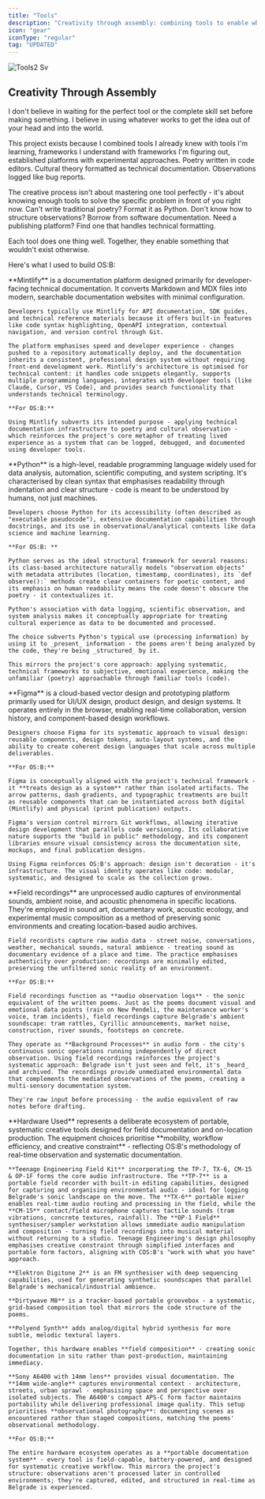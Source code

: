 ```yaml
---
title: "Tools"
description: "Creativity through assembly: combining tools to enable what wouldn't exist. Each does one thing well; together they make it possible."
icon: "gear"
iconType: "regular"
tag: "UPDATED"
---
```


![Tools2 Sv](/images/Tools2.svg)

## Creativity Through Assembly

I don't believe in waiting for the perfect tool or the complete skill set before making something. I believe in using whatever works to get the idea out of your head and into the world.

This project exists because I combined tools I already knew with tools I'm learning, frameworks I understand with frameworks I'm figuring out, established platforms with experimental approaches. Poetry written in code editors. Cultural theory formatted as technical documentation. Observations logged like bug reports.

The creative process isn't about mastering one tool perfectly - it's about knowing enough tools to solve the specific problem in front of you right now. Can't write traditional poetry? Format it as Python. Don't know how to structure observations? Borrow from software documentation. Need a publishing platform? Find one that handles technical formatting.

Each tool does one thing well. Together, they enable something that wouldn't exist otherwise.

Here's what I used to build OS:B:

<AccordionGroup>
  <Accordion title="Platform">
    **Mintlify** is a documentation platform designed primarily for developer-facing technical documentation. It converts Markdown and MDX files into modern, searchable documentation websites with minimal configuration. 

    Developers typically use Mintlify for API documentation, SDK guides, and technical reference materials because it offers built-in features like code syntax highlighting, OpenAPI integration, contextual navigation, and version control through Git. 

    The platform emphasises speed and developer experience - changes pushed to a repository automatically deploy, and the documentation inherits a consistent, professional design system without requiring front-end development work. Mintlify's architecture is optimised for technical content: it handles code snippets elegantly, supports multiple programming languages, integrates with developer tools (like Claude, Cursor, VS Code), and provides search functionality that understands technical terminology. 

    **For OS:B:** 

    Using Mintlify subverts its intended purpose - applying technical documentation infrastructure to poetry and cultural observation - which reinforces the project's core metaphor of treating lived experience as a system that can be logged, debugged, and documented using developer tools.
  </Accordion>
  <Accordion title="Code">
    **Python** is a high-level, readable programming language widely used for data analysis, automation, scientific computing, and system scripting. It's characterised by clean syntax that emphasises readability through indentation and clear structure - code is meant to be understood by humans, not just machines. 

    Developers choose Python for its accessibility (often described as "executable pseudocode"), extensive documentation capabilities through docstrings, and its use in observational/analytical contexts like data science and machine learning. 

    **For OS:B: **

    Python serves as the ideal structural framework for several reasons: its class-based architecture naturally models "observation objects" with metadata attributes (location, timestamp, coordinates), its `def observe():` methods create clear containers for poetic content, and its emphasis on human readability means the code doesn't obscure the poetry - it contextualizes it. 

    Python's association with data logging, scientific observation, and system analysis makes it conceptually appropriate for treating cultural experience as data to be documented and processed. 

    The choice subverts Python's typical use (processing information) by using it to _present_ information - the poems aren't being analyzed by the code, they're being _structured_ by it. 

    This mirrors the project's core approach: applying systematic, technical frameworks to subjective, emotional experience, making the unfamiliar (poetry) approachable through familiar tools (code).
  </Accordion>
  <Accordion title="UI / UX Design">
    **Figma** is a cloud-based vector design and prototyping platform primarily used for UI/UX design, product design, and design systems. It operates entirely in the browser, enabling real-time collaboration, version history, and component-based design workflows. 

    Designers choose Figma for its systematic approach to visual design: reusable components, design tokens, auto-layout systems, and the ability to create coherent design languages that scale across multiple deliverables. 

    **For OS:B:** 

    Figma is conceptually aligned with the project's technical framework - it **treats design as a system** rather than isolated artifacts. The arrow patterns, dash gradients, and typographic treatments are built as reusable components that can be instantiated across both digital (Mintlify) and physical (print publication) outputs. 

    Figma's version control mirrors Git workflows, allowing iterative design development that parallels code versioning. Its collaborative nature supports the "build in public" methodology, and its component libraries ensure visual consistency across the documentation site, mockups, and final publication designs. 

    Using Figma reinforces OS:B's approach: design isn't decoration - it's infrastructure. The visual identity operates like code: modular, systematic, and designed to scale as the collection grows.
  </Accordion>
  <Accordion title="Audio Recordings">
    **Field recordings** are unprocessed audio captures of environmental sounds, ambient noise, and acoustic phenomena in specific locations. They're employed in sound art, documentary work, acoustic ecology, and experimental music composition as a method of preserving sonic environments and creating location-based audio archives. 

    Field recordists capture raw audio data - street noise, conversations, weather, mechanical sounds, natural ambience - treating sound as documentary evidence of a place and time. The practice emphasises authenticity over production: recordings are minimally edited, preserving the unfiltered sonic reality of an environment. 

    **For OS:B:** 

    Field recordings function as **audio observation logs** - the sonic equivalent of the written poems. Just as the poems document visual and emotional data points (rain on New Pendeli, the maintenance worker's voice, tram incidents), field recordings capture Belgrade's ambient soundscape: tram rattles, Cyrillic announcements, market noise, construction, river sounds, footsteps on concrete. 

    They operate as **Background Processes** in audio form - the city's continuous sonic operations running independently of direct observation. Using field recordings reinforces the project's systematic approach: Belgrade isn't just seen and felt, it's _heard_ and archived. The recordings provide unmediated environmental data that complements the mediated observations of the poems, creating a multi-sensory documentation system. 

    They're raw input before processing - the audio equivalent of raw notes before drafting.
  </Accordion>
  <Accordion title="Hardware">
    **Hardware Used** represents a deliberate ecosystem of portable, systematic creative tools designed for field documentation and on-location production. The equipment choices prioritise **mobility, workflow efficiency, and creative constraint** - reflecting OS:B's methodology of real-time observation and systematic documentation.

    **Teenage Engineering Field Kit** incorporating the TP-7, TX-6, CM-15 & OP-1F forms the core audio infrastructure. The **TP-7** is a portable field recorder with built-in editing capabilities, designed for capturing and organising environmental audio - ideal for logging Belgrade's sonic landscape on the move. The **TX-6** portable mixer enables real-time audio routing and processing in the field, while the **CM-15** contact/field microphone captures tactile sounds (tram vibrations, concrete textures, rainfall). The **OP-1 Field** synthesiser/sampler workstation allows immediate audio manipulation and composition - turning field recordings into musical material without returning to a studio. Teenage Engineering's design philosophy emphasises creative constraint through simplified interfaces and portable form factors, aligning with COS:B's "work with what you have" approach.

    **Elektron Digitone 2** is an FM synthesiser with deep sequencing capabilities, used for generating synthetic soundscapes that parallel Belgrade's mechanical/industrial ambience. 

    **Dirtywave M8** is a tracker-based portable groovebox - a systematic, grid-based composition tool that mirrors the code structure of the poems. 

    **Polyend Synth** adds analog/digital hybrid synthesis for more subtle, melodic textural layers. 

    Together, this hardware enables **field composition** - creating sonic documentation in situ rather than post-production, maintaining immediacy.

    **Sony A6400 with 14mm lens** provides visual documentation. The **14mm wide-angle** captures environmental context - architecture, streets, urban sprawl - emphasising space and perspective over isolated subjects. The A6400's compact APS-C form factor maintains portability while delivering professional image quality. This setup prioritises **observational photography**: documenting scenes as encountered rather than staged compositions, matching the poems' observational methodology.

    **For OS:B:**

    The entire hardware ecosystem operates as a **portable documentation system** - every tool is field-capable, battery-powered, and designed for systematic creative workflow. This mirrors the project's structure: observations aren't processed later in controlled environments; they're captured, edited, and structured in real-time as Belgrade is experienced.
  </Accordion>
</AccordionGroup>